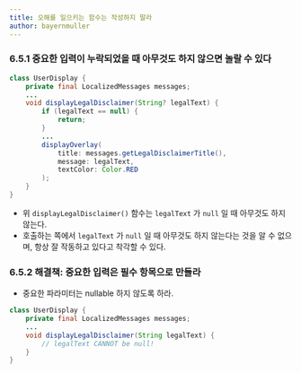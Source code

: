 ```yaml
---
title: 오해를 일으키는 함수는 작성하지 말라
author: bayernmuller
---
```


### 6.5.1 중요한 입력이 누락되었을 때 아무것도 하지 않으면 놀랄 수 있다

```java incorrect
class UserDisplay {
    private final LocalizedMessages messages;
    ...
    void displayLegalDisclaimer(String? legalText) {
        if (legalText == null) {
            return;
        }
        ...
        displayOverlay(
            title: messages.getLegalDisclaimerTitle(),
            message: legalText,
            textColor: Color.RED
        );
    }
}
```
* 위 `displayLegalDisclaimer()` 함수는 `legalText` 가 `null` 일 때 아무것도 하지 않는다.
* 호출하는 쪽에서 `legalText` 가 `null` 일 때 아무것도 하지 않는다는 것을 알 수 없으며, 항상 잘 작동하고 있다고 착각할 수 있다.

### 6.5.2 해결책: 중요한 입력은 필수 항목으로 만들라

* 중요한 파라미터는 nullable 하지 않도록 하라.

```java correct
class UserDisplay {
    private final LocalizedMessages messages;
    ...
    void displayLegalDisclaimer(String legalText) {
        // legalText CANNOT be null!
    }
}
```
